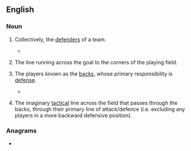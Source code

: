 {{also|backline}}
==English==

===Noun===
{{en-noun}}

# {{lb|en|football}} Collectively, the [[defender]]s of a team.
#* {{quote-journal
|en
|date=December 29, 2010
|author=Chris Whyatt
|title=Chelsea 1 - 0 Bolton
|work=BBC
|url=http://news.bbc.co.uk/sport1/hi/football/eng_prem/9309542.stm
|page=
|passage=Battling Bolton disputed the goal, claiming Drogba was offside, but the Ivorian appeared to have timed his angled run across the visitors '''back line''' to perfection to race onto a fine Michael Essien pass and ensure Chelsea moved back into fourth place in the Premier League.}}
# {{lb|en|field hockey}} The line running across the goal to the corners of the playing field.
# {{lb|en|rugby}} The players known as the [[back]]s, whose primary responsibility is [[defense]].
#* {{quote-book|en|title=Rugby For Dummies  |author=Mathew Brown, Patrick Guthrie, & Greg Growden  |year=2011 |page=58 |ISBN=1118086899 |passage=A running fullback radically improves the attacking prowess of any '''back line''', particularly if she is able to read a play, knowing when it's time to hit the line at pace or to join the line to act as an extra attacker. }}
# {{lb|en|rugby}} The imaginary [[tactical]] line across the field that passes through the backs, through their primary line of attack/defence (i.e. excluding any players in a more backward defensive position).

===Anagrams===
* {{anagrams|en|a=abceikln|Lineback|nickable}}